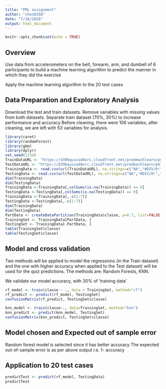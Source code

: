 ```yaml
---
title: "PML assignment"
author: "chen0350"
date: "7/18/2020"
output: html_document
---
```


```r
knitr::opts_chunk$set(echo = TRUE)
```

## Overview

Use data from accelerometers on the belt, forearm, arm, and dumbell of 6 participants to build a machine learning algorithm to predict the manner in which they did the exercise

Apply the machine learning algorithm to the 20 test cases 

## Data Preparation and Exploratory Analysis
Download the test and train datasets.
Remove variables with missing values from both datasets.
Separate train dataset (70%, 30%) to increase performance and accuracy
Before cleaning, there were 106 variables, after cleaning, we are left with 53 variables for analysis.

```r
library(caret)
library(randomForest)
library(gbm)
library(dplyr)
set.seed(1234)
TrainDataURL <- "https://d396qusza40orc.cloudfront.net/predmachlearn/pml-training.csv"
TestDataURL <- "https://d396qusza40orc.cloudfront.net/predmachlearn/pml-testing.csv"
TrainingData <- read.csv(url(TrainDataURL), na.strings=c("NA","#DIV/0!",""))
TestingData <- read.csv(url(TestDataURL), na.strings=c("NA","#DIV/0!",""))
dim(TrainingData)
dim(TestingData)
TrainingData <-TrainingData[,colSums(is.na(TrainingData)) == 0]
TestingData <-TestingData[,colSums(is.na(TestingData)) == 0]
TrainingData <-TrainingData[,-c(1:7)]
TestingData <-TestingData[,-c(1:7)]
dim(TrainingData)
dim(TestingData)
PartData <- createDataPartition(TrainingData$classe, p=0.7, list=FALSE)
TrainingSet <- TrainingData[PartData, ]
TestingSet <- TrainingData[-PartData, ]
table(TrainingSet$classe)
table(TestingSet$classe)
```


## Model and cross validation

Two methods will be applied to model the regressions (in the Train dataset) and the one with higher accuracy when applied to the Test dataset) will be used for the quiz predictions. The methods are: Random Forests, KNN.

We validate our model accuracy, with  30%  of ‘training data’ 
```r
rf_model <- train(classe ~ ., data = TrainingSet, method="rf")
rf_predict <- predict(rf_model, TestingSet)
confusionMatrix(rf_predict, TestingSet$classe)
```

```r
knn_model <- train(classe~., data=TrainingSet, method="knn")
knn_predict <- predict(knn_model, TestingSet)
confusionMatrix(knn_predict, TestingSet$classe)
```

## Model chosen and Expected out of sample error 

Random forest model is selected since it has better accuracy
The expected out-of-sample error is as per above output i.e. 1- accuracy

## Application to 20 test cases

```r
predictTest <- predict(rf_model, TestingData)
predictTest
```



